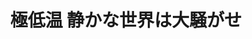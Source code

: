 ﻿---
title: "極低温 静かな世界は大騒がせ"
category: "理学院"
vol: "36"
interviewee: "大熊 哲 "
url: ""
tags: []
pdf: "36-2.pdf"
facephoto: ""
career: ""
preface: "通常の超伝導体とは違った振る舞いをする第二種超伝導体の振る舞いを、量子力学を用いて説明する。極低温システム研究センターの紹介。"
---

